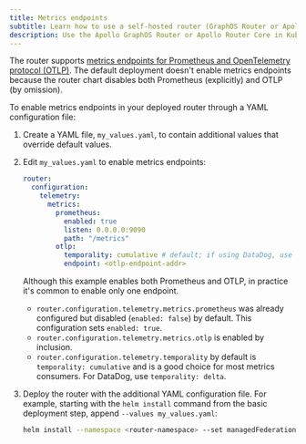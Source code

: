 ```yaml
---
title: Metrics endpoints
subtitle: Learn how to use a self-hosted router (GraphOS Router or Apollo Router Core) in Kubernetes with metrics endpoints
description: Use the Apollo GraphOS Router or Apollo Router Core in Kubernetes with metrics endpoints and considerations when doing so.
---
```



<ElasticNotice />

The router supports [metrics endpoints for Prometheus and OpenTelemetry protocol (OTLP)](/router/configuration/telemetry/exporters/metrics/overview). The default deployment doesn't enable metrics endpoints because the router chart disables both Prometheus (explicitly) and OTLP (by omission).

To enable metrics endpoints in your deployed router through a YAML configuration file:

1. Create a YAML file, `my_values.yaml`, to contain additional values that override default values.
1. Edit `my_values.yaml` to enable metrics endpoints:

    ```yaml title="my_values.yaml"
    router:
      configuration:
        telemetry:
          metrics:
            prometheus:
              enabled: true
              listen: 0.0.0.0:9090
              path: "/metrics"
            otlp:
              temporality: cumulative # default; if using DataDog, use temporality: delta
              endpoint: <otlp-endpoint-addr>
    ```

    <Note>

    Although this example enables both Prometheus and OTLP, in practice it's common to enable only one endpoint.

    </Note>

    * `router.configuration.telemetry.metrics.prometheus` was already configured but disabled (`enabled: false`) by default. This configuration sets `enabled: true`.
    * `router.configuration.telemetry.metrics.otlp` is enabled by inclusion.
    * `router.configuration.telemetry.temporality` by default is `temporality: cumulative` and is a good choice for most metrics consumers. For DataDog, use `temporality: delta`.

1. Deploy the router with the additional YAML configuration file. For example, starting with the `helm install` command from the basic deployment step, append `--values my_values.yaml`:

    ```bash
    helm install --namespace <router-namespace> --set managedFederation.apiKey="<graph-api-key>" --set managedFederation.graphRef="<graph-ref>"  oci://ghcr.io/apollographql/helm-charts/router --version <router-version> --values router/values.yaml --values my_values.yaml
    ```
